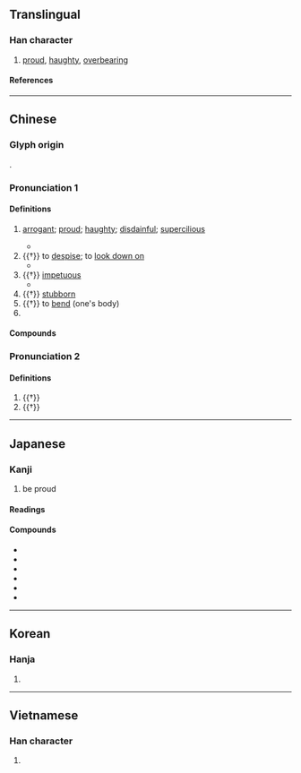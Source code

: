 {{character info/new}}
==Translingual==

===Han character===
{{Han char|rn=9|rad=人|as=11|sn=13|four=28240|canj=OGSK,OQSK|ids=⿰亻敖}}

# [[proud]], [[haughty]], [[overbearing]]

====References====
{{Han ref|kx=0114.190|dkj=01015|dj=0242.270|hdz=10199.060|uh=50B2}}

----

==Chinese==
{{zh-forms}}

===Glyph origin===
{{Han etym}}
{{Han compound|人|敖|ls=psc|c1=s|c2=p|t1=person}}.

===Pronunciation 1===
{{zh-pron
|m=ào
|c=ngou6
|h=pfs=
|md=
|mn=qz,tw:ngō͘/xm,zz:gō
|mn-t=ngao6
|w=
|mc=y
|oc=y
|cat=
}}

====Definitions====
{{zh-hanzi}}

# [[arrogant]]; [[proud]]; [[haughty]]; [[disdainful]]; [[supercilious]]
#: {{zh-x|驕傲|arrogant; conceited; proud}}
#: {{zh-x|傲慢|arrogant; haughty; supercilious}}
#* {{zh-x|人 不可 有 傲氣，但 不可 無 傲骨。|One should not be arrogant, but should not lack pride in oneself.|ref=a saying of {{w|Xu Beihong}}}}
# {{†}} to [[despise]]; to [[look down on]]
#* {{zh-x|數 加 嚴 令 而 不 致 其 刑，則 民 傲 罪。|...and if he issues one severe order after another, but does not apply the penalties, people will '''despise''' the death-penalty. (translation by {{w|J.J.L. Duyvendak}})|ref=Shangjunshu}}
# {{†}} [[impetuous]]
#* {{zh-x|不 問 而 告 謂 之 傲。|Informing where no question has been posed is called "'''forwardness'''". (translation by John Knoblock)|ref=Xunzi}}
# {{†}} [[stubborn]]
# {{†}} to [[bend]] (one's body)
# {{surname|zh}}

====Compounds====
{{zh-der|驕傲|傲慢|高傲|傲氣|傲然|傲視|孤傲|自傲|倨傲|傲人|傲岸|傲岸不群|傲睨|傲立|傲自|傲骨|兀傲|冷傲|嘯傲|居功自傲|引以為傲|心高氣傲|恃才傲物|執傲|狂傲|秋菊傲霜|驕傲自滿|驕傲自大|違傲|輕世傲物|傲遊|傲嬌}}

===Pronunciation 2===
{{zh-pron
|m=áo
|cat=
}}

====Definitions====
{{zh-hanzi}}

# {{†}} {{zh-alt-form|遨|to [[ramble]]; to [[stroll]]}}
# {{†}} {{zh-alt-form|熬|to [[endure]]; to [[get through]]}}

----

==Japanese==

===Kanji===
{{ja-kanji|grade=|rs=人11}}

# be proud

====Readings====
{{ja-readings
|on=ごう
|kun=おご-る, あなど-る
}}

====Compounds====
* {{ja-l|傲骨}}
* {{ja-l|傲世}}
* {{ja-l|傲然}}
* {{ja-l|傲霜}}
* {{ja-l|傲慢}}
* {{ja-l|傲遊}}

----

==Korean==

===Hanja===
{{ko-hanja|오}}

# {{rfdef|ko|sort=人11}}

----

==Vietnamese==

===Han character===
{{vi-readings|reading=[[ngạo]], [[nghệu]], [[ngáo]], [[ngão]]|rs=人11}}

# {{rfdef|vi}}